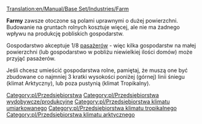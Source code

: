 [[Translation:en/Manual/Base Set/Industries/Farm]]

{{pl/Przedsiębiorstwa|name=Farma
|image=en/Farm.png
|caption=Umiarkowany
|image2=en/Arctic&Tropic Farm.png
|caption2=Arktyczny & Tropikalny
|climates=[[pl/Manual/Klimat]], [[pl/Manual/Klimat]], [[pl/Manual/Klimat]]
|accepts=Nic
|produces=[[pl/Manual/Base Set/Cargos/Zboże|Zboże]], [[pl/Manual/Base Set/Cargos/Żywiec|Żywiec]] (tylko Umiarkowny), <br/>[[pl/Manual/Base Set/Cargos/Pszenica|Pszenica]], [[pl/Manual/Base Set/Cargos/Żywiec|Żywiec]] (tylko Arktyczny), <br/>[[pl/Manual/Base Set/Cargos/Kukurydza|Kukurydza]] (tylko Tropikalny)
}}

'''Farmy''' zawsze otoczone są polami uprawnymi o dużej powierzchni. Budowanie na gruntach rolnych kosztuje więcej, ale nie ma żadnego wpływu na produkcję pobliskich gospodarstw.

Gospodarstwo akceptuje 1/8 [[pl/Manual/Base Set/Cargos/Pasażerowie|pasażerów]] - więc kilka gospodarstw na małej powierzchni (lub gospodarstwo w pobliżu  niewielkiej ilości domów) może przyjąć pasażerów.

Jeśli chcesz umieścić gospodarstwa rolne, pamiętaj, że muszą one być zbudowane co najmniej 3 kratki wysokości poniżej (górnej) linii śniegu (klimat Arktyczny), lub poza pustynią (klimat Tropikalny). 

{{pl/Navbox Industries}}

[[Category:pl/Przedsiębiorstwa]]
[[Category:pl/Przedsiębiorstwa wydobywcze/produkcyjne]]
[[Category:pl/Przedsiębiorstwa klimatu umiarkowanego]]
[[Category:pl/Przedsiębiorstwa klimatu tropikalnego]]
[[Category:pl/Przedsiębiorstwa klimatu arktycznego]]